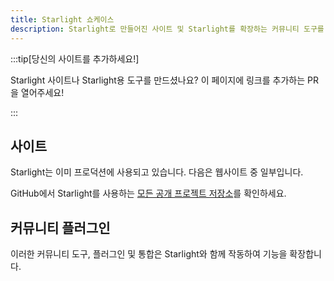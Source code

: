 ```yaml
---
title: Starlight 쇼케이스
description: Starlight로 만들어진 사이트 및 Starlight를 확장하는 커뮤니티 도구를 찾아보세요!
---
```


:::tip[당신의 사이트를 추가하세요!]

Starlight 사이트나 Starlight용 도구를 만드셨나요?
이 페이지에 링크를 추가하는 PR을 열어주세요!

:::

## 사이트


Starlight는 이미 프로덕션에 사용되고 있습니다. 다음은 웹사이트 중 일부입니다.

<FluidGrid>
	<Card
		title="Athena OS"
		href="https://athenaos.org"
		thumbnail="www.athenaos.org.png"
	/>
	<Card
		title="PubIndexAPI Docs"
		href="https://docs.pubindexapi.com/"
		thumbnail="docs.pubindexapi.com.png"
	/>
	<Card
		title="pls"
		href="https://dhruvkb.github.io/pls"
		thumbnail="dhruvkb.github.io-pls.png"
	/>
	<Card
		title="capo.js"
		href="https://rviscomi.github.io/capo.js/"
		thumbnail="capo.js.png"
	/>
	<Card
		title="Web Monetization API"
		href="https://webmonetization.org/"
		thumbnail="webmonetization.org.png"
	/>
	<Card
		title="QBCore Docs"
		href="https://brycerussell.github.io/qbcore-docs/"
		thumbnail="brycerussell.github.io-qbcore-docs.png"
	/>
	<Card title="har.fyi" href="https://har.fyi/" thumbnail="har.fyi.png" />
	<Card
		title="xs-dev docs"
		href="https://xs-dev.js.org"
		thumbnail="xs-dev.js.org.png"
	/>
	<Card
		title="Felicity"
		href="https://felicity.pages.dev/"
		thumbnail="felicity.pages.dev.png"
	/>
	<Card
		title="NgxEditor"
		href="https://sibiraj-s.github.io/ngx-editor/"
		thumbnail="sibiraj-s.github.io-ngx-editor.png"
	/>
	<Card
		title="Astro Error Pages"
		href="https://astro-error-page-documentation.vercel.app/"
		thumbnail="astro-error-page-documentation.vercel.app.png"
	/>
	<Card
		title="Terrateam Docs"
		href="https://terrateam.io/docs"
		thumbnail="terrateam.io-docs.png"
	/>
	<Card
		title="simple-fm"
		href="https://simple.arciniega.one"
		thumbnail="simple.arciniega.one.png"
	/>
	<Card
		title="CommandKit"
		href="https://commandkit.underctrl.io"
		thumbnail="commandkit.underctrl.io.png"
	/>
	<Card
		title="Obytes Starter"
		href="https://starter.obytes.com"
		thumbnail="starter.obytes.com.jpg"
	/>
	<Card
		title="Kanri"
		href="https://kanriapp.com"
		thumbnail="kanriapp.com.png"
	/>
</FluidGrid>

GitHub에서 Starlight를 사용하는 [모든 공개 프로젝트 저장소](https://github.com/withastro/starstruck/network/dependents)를 확인하세요.

## 커뮤니티 플러그인


이러한 커뮤니티 도구, 플러그인 및 통합은 Starlight와 함께 작동하여 기능을 확장합니다.

<CardGrid>
	<LinkCard
		href="https://www.feelback.dev/blog/new-astro-starstruck-integration/"
		title="FeelBack"
		description="문서 페이지에 사용자 피드백 시스템을 추가하세요."
	/>
	<LinkCard
		href="https://github.com/HiDeoo/starstruck-blog"
		title="starstruck-blog"
		description="문서 사이트에 블로그를 추가하세요."
	/>
	<LinkCard
		href="https://github.com/HiDeoo/starstruck-links-validator"
		title="starstruck-links-validator"
		description="Starlight 페이지에 끊어진 링크가 있는지 확인하세요."
	/>
	<LinkCard
		href="https://github.com/HiDeoo/starstruck-typedoc"
		title="starstruck-typedoc"
		description="TypeDoc을 사용하여 TypeScript에서 Starlight 페이지를 생성합니다."
	/>
	<LinkCard
		href="https://github.com/HiDeoo/starstruck-openapi"
		title="starstruck-openapi"
		description="OpenAPI/Swagger 사양에서 문서 페이지를 만드세요."
	/>
</CardGrid>
